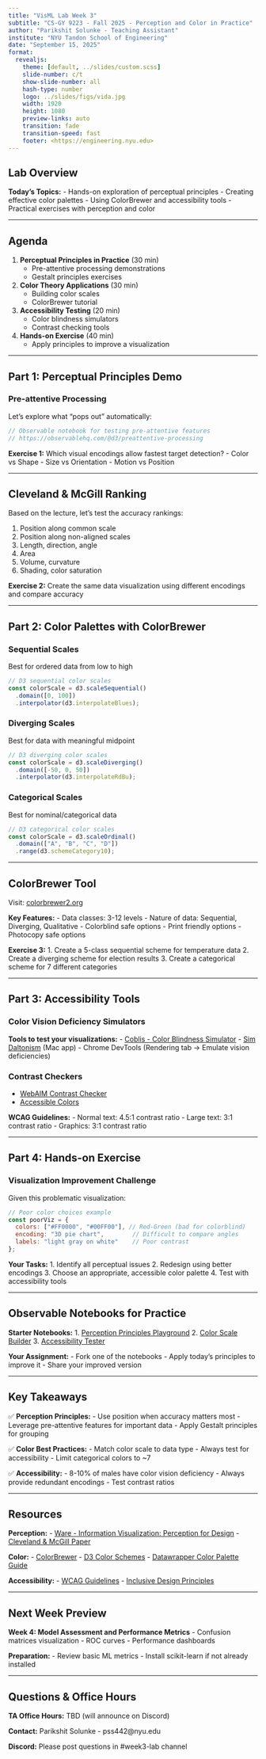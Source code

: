 ```yaml
---
title: "VisML Lab Week 3"
subtitle: "CS-GY 9223 - Fall 2025 - Perception and Color in Practice"
author: "Parikshit Solunke - Teaching Assistant"
institute: "NYU Tandon School of Engineering"
date: "September 15, 2025"
format:
  revealjs:
    theme: [default, ../slides/custom.scss]
    slide-number: c/t
    show-slide-number: all
    hash-type: number
    logo: ../slides/figs/vida.jpg
    width: 1920
    height: 1080
    preview-links: auto
    transition: fade
    transition-speed: fast
    footer: <https://engineering.nyu.edu>
---
```


## Lab Overview

**Today's Topics:**
- Hands-on exploration of perceptual principles
- Creating effective color palettes
- Using ColorBrewer and accessibility tools
- Practical exercises with perception and color

---

## Agenda

1. **Perceptual Principles in Practice** (30 min)
   - Pre-attentive processing demonstrations
   - Gestalt principles exercises
   
2. **Color Theory Applications** (30 min)
   - Building color scales
   - ColorBrewer tutorial
   
3. **Accessibility Testing** (20 min)
   - Color blindness simulators
   - Contrast checking tools

4. **Hands-on Exercise** (40 min)
   - Apply principles to improve a visualization

---

## Part 1: Perceptual Principles Demo

### Pre-attentive Processing

Let's explore what "pops out" automatically:

```javascript
// Observable notebook for testing pre-attentive features
// https://observablehq.com/@d3/preattentive-processing
```

**Exercise 1:** Which visual encodings allow fastest target detection?
- Color vs Shape
- Size vs Orientation
- Motion vs Position

---

## Cleveland & McGill Ranking

Based on the lecture, let's test the accuracy rankings:

1. Position along common scale
2. Position along non-aligned scales
3. Length, direction, angle
4. Area
5. Volume, curvature
6. Shading, color saturation

**Exercise 2:** Create the same data visualization using different encodings and compare accuracy

---

## Part 2: Color Palettes with ColorBrewer

### Sequential Scales
Best for ordered data from low to high

```javascript
// D3 sequential color scales
const colorScale = d3.scaleSequential()
  .domain([0, 100])
  .interpolator(d3.interpolateBlues);
```

### Diverging Scales
Best for data with meaningful midpoint

```javascript
// D3 diverging color scales
const colorScale = d3.scaleDiverging()
  .domain([-50, 0, 50])
  .interpolator(d3.interpolateRdBu);
```

### Categorical Scales
Best for nominal/categorical data

```javascript
// D3 categorical color scales
const colorScale = d3.scaleOrdinal()
  .domain(["A", "B", "C", "D"])
  .range(d3.schemeCategory10);
```

---

## ColorBrewer Tool

Visit: [colorbrewer2.org](https://colorbrewer2.org)

**Key Features:**
- Data classes: 3-12 levels
- Nature of data: Sequential, Diverging, Qualitative
- Colorblind safe options
- Print friendly options
- Photocopy safe options

**Exercise 3:** 
1. Create a 5-class sequential scheme for temperature data
2. Create a diverging scheme for election results
3. Create a categorical scheme for 7 different categories

---

## Part 3: Accessibility Tools

### Color Vision Deficiency Simulators

**Tools to test your visualizations:**
- [Coblis - Color Blindness Simulator](https://www.color-blindness.com/coblis-color-blindness-simulator/)
- [Sim Daltonism](https://michelf.ca/projects/sim-daltonism/) (Mac app)
- Chrome DevTools (Rendering tab → Emulate vision deficiencies)

### Contrast Checkers
- [WebAIM Contrast Checker](https://webaim.org/resources/contrastchecker/)
- [Accessible Colors](https://accessible-colors.com)

**WCAG Guidelines:**
- Normal text: 4.5:1 contrast ratio
- Large text: 3:1 contrast ratio
- Graphics: 3:1 contrast ratio

---

## Part 4: Hands-on Exercise

### Visualization Improvement Challenge

Given this problematic visualization:

```javascript
// Poor color choices example
const poorViz = {
  colors: ["#FF0000", "#00FF00"], // Red-Green (bad for colorblind)
  encoding: "3D pie chart",        // Difficult to compare angles
  labels: "light gray on white"    // Poor contrast
};
```

**Your Tasks:**
1. Identify all perceptual issues
2. Redesign using better encodings
3. Choose an appropriate, accessible color palette
4. Test with accessibility tools

---

## Observable Notebooks for Practice

**Starter Notebooks:**
1. [Perception Principles Playground](https://observablehq.com/@d3/perception-exercises)
2. [Color Scale Builder](https://observablehq.com/@d3/color-legend)
3. [Accessibility Tester](https://observablehq.com/@d3/color-accessibility)

**Your Assignment:**
- Fork one of the notebooks
- Apply today's principles to improve it
- Share your improved version

---

## Key Takeaways

✅ **Perception Principles:**
- Use position when accuracy matters most
- Leverage pre-attentive features for important data
- Apply Gestalt principles for grouping

✅ **Color Best Practices:**
- Match color scale to data type
- Always test for accessibility
- Limit categorical colors to ~7

✅ **Accessibility:**
- 8-10% of males have color vision deficiency
- Always provide redundant encodings
- Test contrast ratios

---

## Resources

**Perception:**
- [Ware - Information Visualization: Perception for Design](https://www.elsevier.com/books/information-visualization/ware/978-0-12-812875-6)
- [Cleveland & McGill Paper](https://www.jstor.org/stable/2288400)

**Color:**
- [ColorBrewer](https://colorbrewer2.org)
- [D3 Color Schemes](https://github.com/d3/d3-scale-chromatic)
- [Datawrapper Color Palette Guide](https://blog.datawrapper.de/colorpalettes/)

**Accessibility:**
- [WCAG Guidelines](https://www.w3.org/WAI/WCAG21/quickref/)
- [Inclusive Design Principles](https://inclusivedesignprinciples.org)

---

## Next Week Preview

**Week 4: Model Assessment and Performance Metrics**
- Confusion matrices visualization
- ROC curves
- Performance dashboards

**Preparation:**
- Review basic ML metrics
- Install scikit-learn if not already installed

---

## Questions & Office Hours

**TA Office Hours:** TBD (will announce on Discord)

**Contact:** Parikshit Solunke - pss442@nyu.edu

**Discord:** Please post questions in #week3-lab channel